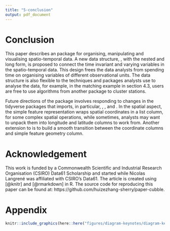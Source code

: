 ```yaml
---
title: "5-conclusion"
output: pdf_document
---
```

# Conclusion {#conclude}

This paper describes an \proglang{R} package \pkg{cubble} for organising, manipulating and visualising spatio-temporal data. A new data structure, \code{cubble}, with the nested and long form, is proposed to connect the time invariant and varying variables in the spatio-temporal data. This design frees the data analysts from spending time on organising variables of different observational units. The data structure is also flexible to the techniques and packages analysts use to analyse the data, for example, in the matching example in section 4.3, users are free to use algorithms from another package to cluster stations.

Future directions of the package involves responding to changes in the tidyverse packages that \pkg{cubble} imports, in particular, \pkg{tibble}, \pkg{tidyr}, and \pkg{dplyr}. In the spatial aspect, the simple feature representation wraps spatial coordinates in a list column, for some complex spatial operations, while sometimes, analysts may want to unpack them into longitude and latitude columns to work from. Another extension to \pkg{cubble} is to build a smooth transition between the coordinate columns and simple feature geometry column.

\newpage

# Acknowledgement

This work is funded by a Commonwealth Scientific and Industrial Research Organisation (CSIRO) Data61 Scholarship and started while Nicolas Langrené was affiliated with CSIRO's Data61. The article is created using \pkg{knitr} [@knitr] and \pkg{rmarkdown} [@rmarkdown] in R. The source code for reproducing this paper can be found at: https://github.com/huizezhang-sherry/paper-cubble.



# Appendix

```r
knitr::include_graphics(here::here("figures/diagram-keynotes/diagram-keynotes.005.png"))
```

\newpage
